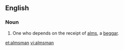 ==English==

===Noun===
{{en-noun|almsmen}}

# {{obsolete}}  One who depends on the receipt of [[alms]], a [[beggar]].

[[et:almsman]]
[[vi:almsman]]